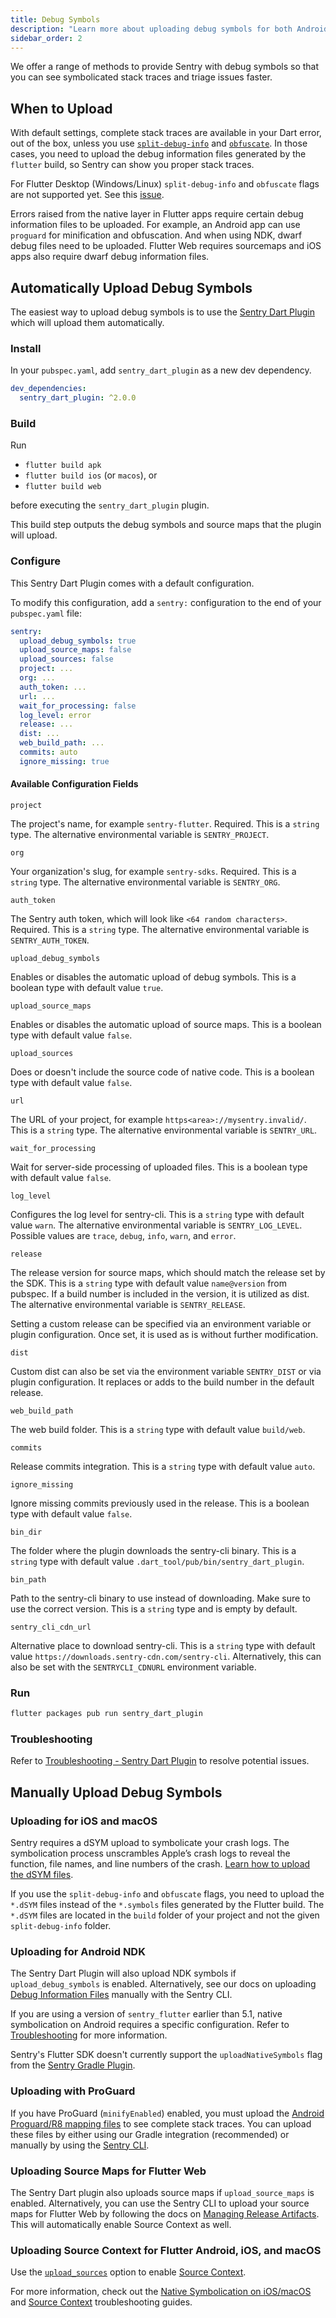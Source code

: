 ```yaml
---
title: Debug Symbols
description: "Learn more about uploading debug symbols for both Android, iOS/macOS, and Flutter Web."
sidebar_order: 2
---
```


We offer a range of methods to provide Sentry with debug symbols so that you can see symbolicated stack traces and triage issues faster.

## When to Upload

With default settings, complete stack traces are available in your Dart error, out of the box, unless you use [`split-debug-info`](https://flutter.dev/docs/perf/app-size#reducing-app-size) and [`obfuscate`](https://flutter.dev/docs/deployment/obfuscate). In those cases, you need to upload the debug information files generated by the `flutter` build, so Sentry can show you proper stack traces.

<Note>

For Flutter Desktop (Windows/Linux) `split-debug-info` and `obfuscate` flags are not supported yet. See this [issue](https://github.com/getsentry/sentry-dart/issues/433).

</Note>

Errors raised from the native layer in Flutter apps require certain debug information files to be uploaded. For example, an Android app can use `proguard` for minification and obfuscation. And when using NDK, dwarf debug files need to be uploaded. Flutter Web requires sourcemaps and iOS apps also require dwarf debug information files.

## Automatically Upload Debug Symbols

The easiest way to upload debug symbols is to use the [Sentry Dart Plugin](https://github.com/getsentry/sentry-dart-plugin) which will upload them automatically.

### Install

In your `pubspec.yaml`, add `sentry_dart_plugin` as a new dev dependency.

```yaml
dev_dependencies:
  sentry_dart_plugin: ^2.0.0
```

### Build

Run

- `flutter build apk`
- `flutter build ios` (or `macos`), or
- `flutter build web`

before executing the `sentry_dart_plugin` plugin.

This build step outputs the debug symbols and source maps that the plugin will upload.

### Configure

This Sentry Dart Plugin comes with a default configuration.

To modify this configuration, add a `sentry:` configuration to the end of your `pubspec.yaml` file:

```yaml
sentry:
  upload_debug_symbols: true
  upload_source_maps: false
  upload_sources: false
  project: ...
  org: ...
  auth_token: ...
  url: ...
  wait_for_processing: false
  log_level: error
  release: ...
  dist: ...
  web_build_path: ...
  commits: auto
  ignore_missing: true
```

#### Available Configuration Fields

`project`

The project's name, for example `sentry-flutter`. Required. This is a `string` type. The alternative environmental variable is `SENTRY_PROJECT`.

`org`

Your organization's slug, for example `sentry-sdks`. Required. This is a `string` type. The alternative environmental variable is `SENTRY_ORG`.

`auth_token`

The Sentry auth token, which will look like `<64 random characters>`. Required. This is a `string` type. The alternative environmental variable is `SENTRY_AUTH_TOKEN`.

`upload_debug_symbols`

Enables or disables the automatic upload of debug symbols. This is a boolean type with default value `true`.

`upload_source_maps`

Enables or disables the automatic upload of source maps. This is a boolean type with default value `false`.

`upload_sources`

Does or doesn't include the source code of native code. This is a boolean type with default value `false`.

`url`

The URL of your project, for example `https<area>://mysentry.invalid/`. This is a `string` type. The alternative environmental variable is `SENTRY_URL`.

`wait_for_processing`

Wait for server-side processing of uploaded files. This is a boolean type with default value `false`.

`log_level`

Configures the log level for sentry-cli. This is a `string` type with default value `warn`. The alternative environmental variable is `SENTRY_LOG_LEVEL`. Possible values are `trace`, `debug`, `info`, `warn`, and `error`.

`release`

The release version for source maps, which should match the release set by the SDK. This is a `string` type with default value `name@version` from pubspec. If a build number is included in the version, it is utilized as dist. The alternative environmental variable is `SENTRY_RELEASE`.

Setting a custom release can be specified via an environment variable or plugin configuration. Once set, it is used as is without further modification.

`dist`

Custom dist can also be set via the environment variable `SENTRY_DIST` or via plugin configuration. It replaces or adds to the build number in the default release.

`web_build_path`

The web build folder. This is a `string` type with default value `build/web`.

`commits`

Release commits integration. This is a `string` type with default value `auto`.

`ignore_missing`

Ignore missing commits previously used in the release. This is a boolean type with default value `false`.

`bin_dir`

The folder where the plugin downloads the sentry-cli binary. This is a `string` type with default value `.dart_tool/pub/bin/sentry_dart_plugin`.

`bin_path`

Path to the sentry-cli binary to use instead of downloading. Make sure to use the correct version. This is a `string` type and is empty by default.

`sentry_cli_cdn_url`

Alternative place to download sentry-cli. This is a `string` type with default value `https://downloads.sentry-cdn.com/sentry-cli`. Alternatively, this can also be set with the `SENTRYCLI_CDNURL` environment variable.

### Run

```bash
flutter packages pub run sentry_dart_plugin
```

### Troubleshooting

Refer to [Troubleshooting - Sentry Dart Plugin](/platforms/flutter/troubleshooting#sentry-dart-plugin) to resolve potential issues.

## Manually Upload Debug Symbols

### Uploading for iOS and macOS

Sentry requires a dSYM upload to symbolicate your crash logs. The symbolication process unscrambles Apple’s crash logs to reveal the function, file names, and line numbers of the crash. [Learn how to upload the dSYM files](/platforms/apple/dsym/).

If you use the `split-debug-info` and `obfuscate` flags, you need to upload the `*.dSYM` files instead of the `*.symbols` files generated by the Flutter build. The `*.dSYM` files are located in the `build` folder of your project and not the given `split-debug-info` folder.

### Uploading for Android NDK

The Sentry Dart Plugin will also upload NDK symbols if `upload_debug_symbols` is enabled. Alternatively, see our docs on uploading [Debug Information Files](/product/cli/dif/#uploading-files) manually with the Sentry CLI.

If you are using a version of `sentry_flutter` earlier than 5.1, native symbolication on Android requires a specific configuration. Refer to [Troubleshooting](/platforms/flutter/troubleshooting/#native-symbolication-on-android) for more information.

<Note>

Sentry's Flutter SDK doesn't currently support the `uploadNativeSymbols` flag from the [Sentry Gradle Plugin](/platforms/android/configuration/gradle/).

</Note>

### Uploading with ProGuard

If you have ProGuard (`minifyEnabled`) enabled, you must upload the [Android Proguard/R8 mapping files](/platforms/android/enhance-errors/proguard/) to see complete stack traces. You can upload these files by either using our Gradle integration (recommended) or manually by using the [Sentry CLI](/product/cli/dif/#proguard-mapping-upload).

### Uploading Source Maps for Flutter Web

The Sentry Dart plugin also uploads source maps if `upload_source_maps` is enabled. Alternatively, you can use the Sentry CLI to upload your source maps for Flutter Web by following the docs on [Managing Release Artifacts](/product/cli/releases/#managing-release-artifacts). This will automatically enable Source Context as well.

### Uploading Source Context for Flutter Android, iOS, and macOS

Use the [`upload_sources`](/platforms/flutter/upload-debug/#sentry-dart-plugin) option to enable [Source Context](/platforms/flutter/data-management/debug-files/source-context/).

For more information, check out the [Native Symbolication on iOS/macOS](/platforms/flutter/troubleshooting/#native-symbolication-on-iosmacos) and [Source Context](/platforms/flutter/troubleshooting/#source-context) troubleshooting guides.
